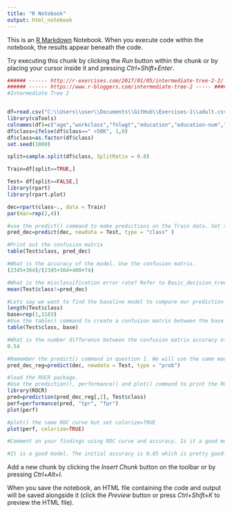 ```yaml
---
title: "R Notebook"
output: html_notebook
---
```


This is an [R Markdown](http://rmarkdown.rstudio.com) Notebook. When you execute code within the notebook, the results appear beneath the code. 

Try executing this chunk by clicking the *Run* button within the chunk or by placing your cursor inside it and pressing *Ctrl+Shift+Enter*. 

```r
###### ------ http://r-exercises.com/2017/01/05/intermediate-tree-2-2/ ----- #####
###### ------ https://www.r-bloggers.com/intermediate-tree-2 ----- #####
#Intermediate Tree 2


df=read.csv("C:\\Users\\user\\Documents\\GitHub\\Exercises-1\\adult.csv", header = FALSE)
library(caTools)
colnames(df)=c("age","workclass","fnlwgt","education","education-num","marital-status","occupation","relationhip","race","sex","capital-gain","capital-loss","hours-per-week","native-country","class")
df$class=ifelse(df$class==" >50K", 1,0)
df$class=as.factor(df$class)
set.seed(1000)

split=sample.split(df$class, SplitRatio = 0.8)

Train=df[split==TRUE,]

Test= df[split==FALSE,]
library(rpart)
library(rpart.plot)

dec=rpart(class~., data = Train)
par(mar=rep(2,4))

#use the predict() command to make predictions on the Train data. Set the method to “class”. Class returns classifications instead of probability scores. Store this prediction in pred_dec.
pred_dec=predict(dec, newdata = Test, type = "class" )

#Print out the confusion matrix
table(Test$class, pred_dec)

#What is the accuracy of the model. Use the confusion matrix.
(2345+364)/(2345+364+400+74)

#What is the misclassification error rate? Refer to Basic_decision_tree exercise to get the formula.
mean(Test$class!=pred_dec)

#Lets say we want to find the baseline model to compare our prediction improvement. We create a base model using this code
length(Test$class)
base=rep(1,3183)
#Use the table() command to create a confusion matrix between the base and Test$class
table(Test$class, base)

#What is the number difference between the confusion matrix accuracy of dec and base?
0.54

#Remember the predict() command in question 1. We will use the same mode and same command except we will set the method to “regression”. This gives us a probability estimates. Store this in pred_dec_reg
pred_dec_reg=predict(dec, newdata = Test, type = "prob")

#load the ROCR package.
#Use the prediction(), performance() and plot() command to print the ROC curve. Use pred_dec_reg variable from Q7. You can also refer to the previous exercise to see the code.
library(ROCR)
pred=prediction(pred_dec_reg[,2], Test$class)
perf=performance(pred, "tpr", "fpr")
plot(perf)

#plot() the same ROC curve but set colorize=TRUE
plot(perf, colorize=TRUE)

#Comment on your findings using ROC curve and accuracy. Is it a good model? Did you notice that ROC prediction() command only takes probability predictions as one of its arguments. Why is that so?

#It is a good model. The initial accuracy is 0.85 which is pretty good. The ROC curve is also leaning more towards the true positive side which is also a good sign. ROC prediction() command takes probability score predictions because it is used to give a visual representation of a range of threshold values. We can use ROC also to interpret what threshold value to chose and decide the ratio of true positive to false positives based on the problem at hand. That is for another exercise#


```

Add a new chunk by clicking the *Insert Chunk* button on the toolbar or by pressing *Ctrl+Alt+I*.

When you save the notebook, an HTML file containing the code and output will be saved alongside it (click the *Preview* button or press *Ctrl+Shift+K* to preview the HTML file).
